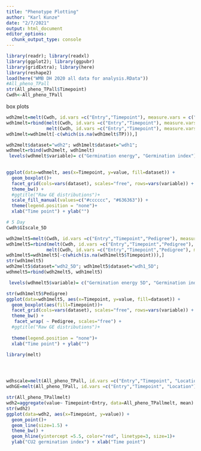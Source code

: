 ```yaml
---
title: "Phenotype Plotting"
author: "Karl Kunze"
date: "2/7/2021"
output: html_document
editor_options: 
  chunk_output_type: console
---
```



```r
library(readr); library(readxl)
library(ggplot2); library(ggpubr)
library(gridExtra); library(here)
library(reshape2)
load(here("WMB DH 2020 all data for analysis.RData"))
#All_pheno_TPall
str(All_pheno_TPall$Timepoint)
Cwdh<-All_pheno_TPall
```
box plots
```r
wdh2melt=melt(Cwdh, id.vars =c("Entry","Timepoint"), measure.vars = c("GE", "GIscale"))
wdh1melt=rbind(melt(Cwdh, id.vars =c("Entry","Timepoint"), measure.vars = c("GE")),
               melt(Cwdh, id.vars =c("Entry","Timepoint"), measure.vars = c("GIscale")))
wdh1melt=wdh1melt[-c(which(is.na(wdh1melt$TP))),]

wdh2melt$dataset="wdh2"; wdh1melt$dataset="wdh1"; 
wdhmelt=rbind(wdh2melt, wdh1melt)
 levels(wdhmelt$variable)= c("Germination energy", "Germination index")

 
ggplot(data=wdhmelt, aes(x=Timepoint, y=value, fill=dataset)) +
  geom_boxplot()+
  facet_grid(cols=vars(dataset), scales="free", rows=vars(variable)) +
  theme_bw() + 
  #ggtitle("Raw GE distributions")+
  scale_fill_manual(values=c("#cccccc", "#636363")) +
  theme(legend.position = "none")+
  xlab("Time point") + ylab("") 

# 5 Day
Cwdh$GIscale_5D

wdh2melt5=melt(Cwdh, id.vars =c("Entry","Timepoint","Pedigree"), measure.vars = c("GE_5D", "GIscale_5D"))
wdh1melt5=rbind(melt(Cwdh, id.vars =c("Entry","Timepoint","Pedigree"), measure.vars = c("GE_5D")),
               melt(Cwdh, id.vars =c("Entry","Timepoint","Pedigree"), measure.vars = c("GIscale_5D")))
wdh1melt5=wdh1melt5[-c(which(is.na(wdh1melt5$Timepoint))),]
str(wdh1melt5)
wdh2melt5$dataset="wdh2_5D"; wdh1melt5$dataset="wdh1_5D"; 
wdhmelt5=rbind(wdh2melt5, wdh1melt5)

 levels(wdhmelt5$variable)= c("Germination energy 5D", "Germination index 5D")

str(wdh1melt5$Pedigree)
ggplot(data=wdh1melt5, aes(x=Timepoint, y=value, fill=dataset)) +
  geom_boxplot(aes(fill=Timepoint))+
  facet_grid(cols=vars(dataset), scales="free", rows=vars(variable)) +
  theme_bw() + 
   facet_wrap( ~ Pedigree, scales="free") +
  #ggtitle("Raw GE distributions")+
  
  theme(legend.position = "none")+
  xlab("Time point") + ylab("") 


```

```r
library(melt)




wdhscale=melt(All_pheno_TPall, id.vars =c("Entry","Timepoint", "Location"), measure.vars = c("GI"))
wdhGE=melt(All_pheno_TPall, id.vars =c("Entry","Timepoint", "Location"), measure.vars = c("GE"))

str(All_pheno_TPallmelt)
wdh2=aggregate(value~ Timepoint+Entry, data=All_pheno_TPallmelt, mean)
str(wdh2)
ggplot(data=wdh2, aes(x=Timepoint, y=value)) +
  geom_point()+
  geom_line(size=1.5) +
  theme_bw() + 
  geom_hline(yintercept =5.5, color="red", linetype=3, size=1)+
  ylab("CU2 germination index") + xlab("Time point")


```